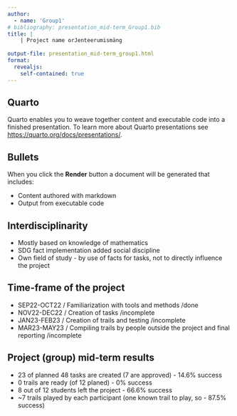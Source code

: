 ```yaml
---
author:
  - name: 'Group1'
# bibliography: presentation_mid-term_Group1.bib
title: |
    | Project name orJenteerumismäng
    
output-file: presentation_mid-term_group1.html
format:
  revealjs:
    self-contained: true
---
```


## Quarto

Quarto enables you to weave together content and executable code into a finished presentation. To learn more about Quarto presentations see <https://quarto.org/docs/presentations/>.

## Bullets

When you click the **Render** button a document will be generated that includes:

-   Content authored with markdown
-   Output from executable code

## Interdisciplinarity

-   Mostly based on knowledge of mathematics
-   SDG fact implementation added social discipline
-   Own field of study - by use of facts for tasks, not to directly influence the project

## Time-frame of the project

-   SEP22-OCT22 / Familiarization with tools and methods /done
-   NOV22-DEC22 / Creation of tasks /incomplete
-   JAN23-FEB23 / Creation of trails and testing /incomplete
-   MAR23-MAY23 / Compiling trails by people outside the project and final reporting /incomplete

## Project (group) mid-term results

-   23 of planned 48 tasks are created (7 are approved) - 14.6% success
-   0 trails are ready (of 12 planed) - 0% success
-   8 out of 12 students left the project - 66.6% success
-   \~7 trails played by each participant (one known trail to play, so - 87.5% success)
